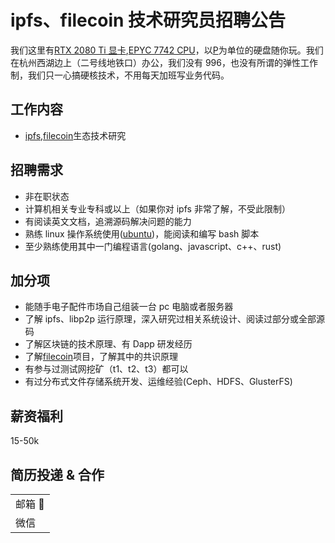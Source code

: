 # ipfs、filecoin 技术研究员招聘公告

我们这里有[RTX 2080 Ti 显卡](https://www.nvidia.com/en-us/geforce/graphics-cards/rtx-2080-ti/),[EPYC 7742 CPU](https://www.amd.com/zh-hans/products/cpu/amd-epyc-7742)，以[P](https://en.wikipedia.org/wiki/PIB)为单位的硬盘随你玩。我们在杭州西湖边上（二号线地铁口）办公，我们没有 996，也没有所谓的弹性工作制，我们只一心搞硬核技术，不用每天加班写业务代码。

## 工作内容

- [ipfs](https://ipfs.io/),[filecoin](https://filecoin.io/)生态技术研究

## 招聘需求

- 非在职状态
- 计算机相关专业专科或以上（如果你对 ipfs 非常了解，不受此限制）
- 有阅读英文文档，追溯源码解决问题的能力
- 熟练 linux 操作系统使用([ubuntu](https://ubuntu.com/))，能阅读和编写 bash 脚本
- 至少熟练使用其中一门编程语言(golang、javascript、c++、rust)

## 加分项

- 能随手电子配件市场自己组装一台 pc 电脑或者服务器
- 了解 ipfs、libp2p 运行原理，深入研究过相关系统设计、阅读过部分或全部源码
- 了解区块链的技术原理、有 Dapp 研发经历
- 了解[filecoin](https://filecoin.io/)项目，了解其中的共识原理
- 有参与过测试网挖矿（t1、t2、t3）都可以
- 有过分布式文件存储系统开发、运维经验(Ceph、HDFS、GlusterFS)

## 薪资福利

15-50k

## 简历投递 & 合作

|         |
| ------- |
| 邮箱 📮 | team@wefox.tech |
| 微信    | fox-mn |
